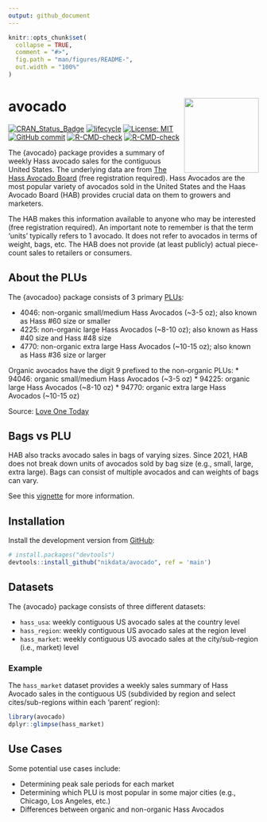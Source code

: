 ```yaml
---
output: github_document
---
```


<!-- README.md is generated from README.Rmd. Please edit that file -->

```r
knitr::opts_chunk$set(
  collapse = TRUE,
  comment = "#>",
  fig.path = "man/figures/README-",
  out.width = "100%"
)
```

# avocado <a href='https://nikdata.github.io/avocado/'><img src='man/figures/avocado.png' align="right" width="150" height="150" />

<!-- badges: start -->
[![CRAN_Status_Badge](https://www.r-pkg.org/badges/version/avocado)](https://cran.r-project.org/package=avocado)
[![lifecycle](https://img.shields.io/badge/lifecycle-experimental-orange.svg)](https://lifecycle.r-lib.org/articles/stages.html#experimental)
[![License: MIT](https://img.shields.io/badge/License-MIT-blue.svg)](https://opensource.org/licenses/MIT)
[![GitHub commit](https://img.shields.io/github/last-commit/nikdata/avocado)](https://github.com/nikdata/avocado/commit/main)
[![R-CMD-check](https://github.com/nikdata/avocado/workflows/R-CMD-check/badge.svg)](https://github.com/nikdata/avocado/actions)
[![R-CMD-check](https://github.com/nikdata/avocado/actions/workflows/R-CMD-check.yaml/badge.svg)](https://github.com/nikdata/avocado/actions/workflows/R-CMD-check.yaml)
<!-- badges: end -->

The {avocado} package provides a summary of weekly Hass avocado sales for the contiguous United States. The underlying data are from [The Hass Avocado Board](https://hassavocadoboard.com) (free registration required). Hass Avocados are the most popular variety of avocados sold in the United States and the Haas Avocado Board (HAB) provides crucial data on them to growers and marketers.

The HAB makes this information available to anyone who may be interested (free registration required). An important note to remember is that the term 'units' typically refers to 1 avocado. It does not refer to avocados in terms of weight, bags, etc. The HAB does not provide (at least publicly) actual piece-count sales to retailers or consumers.

## About the PLUs
The {avocadoo} package consists of 3 primary [PLUs](https://en.wikipedia.org/wiki/Price_look-up_code):

* 4046: non-organic small/medium Hass Avocados (~3-5 oz); also known as Hass #60 size or smaller
* 4225: non-organic large Hass Avocados (~8-10 oz); also known as Hass #40 size and Hass #48 size
* 4770: non-organic extra large Hass Avocados (~10-15 oz); also known as Hass #36 size or larger

Organic avocados have the digit 9 prefixed to the non-organic PLUs:
* 94046: organic small/medium Hass Avocados (~3-5 oz)
* 94225: organic large Hass Avocados (~8-10 oz)
* 94770: organic extra large Hass Avocados (~10-15 oz)

Source: [Love One Today](https://loveonetoday.com/how-to/identify-hass-avocados/)

## Bags vs PLU

HAB also tracks avocado sales in bags of varying sizes. Since 2021, HAB does not break down units of avocados sold by bag size (e.g., small, large, extra large). Bags can consist of multiple avocados and can weights of bags can vary.

See this [vignette](https://nikdata.github.io/avocado/articles/a_intro.html) for more information.

## Installation

Install the development version from [GitHub](https://github.com/):

``` r
# install.packages("devtools")
devtools::install_github("nikdata/avocado", ref = 'main')
```

## Datasets

The {avocado} package consists of three different datasets:

- `hass_usa`: weekly contiguous US avocado sales at the country level
- `hass_region`: weekly contiguous US avocado sales at the region level
- `hass_market`: weekly contiguous US avocado sales at the city/sub-region (i.e., market) level

### Example

The `hass_market` dataset provides a weekly sales summary of Hass Avocado sales in the contiguous US (subdivided by region and select cites/sub-regions within each 'parent' region):

```r
library(avocado)
dplyr::glimpse(hass_market)
```

## Use Cases

Some potential use cases include:

- Determining peak sale periods for each market
- Determining which PLU is most popular in some major cities (e.g., Chicago, Los Angeles, etc.)
- Differences between organic and non-organic Hass Avocados
